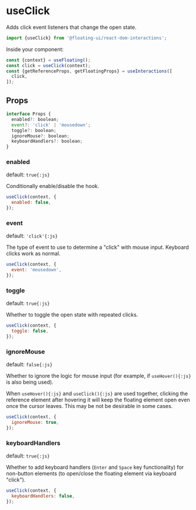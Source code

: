 # useClick

Adds click event listeners that change the open state.

```js
import {useClick} from '@floating-ui/react-dom-interactions';
```

Inside your component:

```js /useClick/
const {context} = useFloating();
const click = useClick(context);
const {getReferenceProps, getFloatingProps} = useInteractions([
  click,
]);
```

## Props

```js
interface Props {
  enabled?: boolean;
  event?: 'click' | 'mousedown';
  toggle?: boolean;
  ignoreMouse?: boolean;
  keyboardHandlers?: boolean;
}
```

### enabled

default: `true{:js}`

Conditionally enable/disable the hook.

```js
useClick(context, {
  enabled: false,
});
```

### event

default: `'click'{:js}`

The type of event to use to determine a "click" with mouse input.
Keyboard clicks work as normal.

```js
useClick(context, {
  event: 'mousedown',
});
```

### toggle

default: `true{:js}`

Whether to toggle the open state with repeated clicks.

```js
useClick(context, {
  toggle: false,
});
```

### ignoreMouse

default: `false{:js}`

Whether to ignore the logic for mouse input (for example, if
`useHover(){:js}` is also being used).

When `useHover(){:js}` and `useClick(){:js}` are used together,
clicking the reference element after hovering it will keep the
floating element open even once the cursor leaves. This may be
not be desirable in some cases.

```js
useClick(context, {
  ignoreMouse: true,
});
```

### keyboardHandlers

default: `true{:js}`

Whether to add keyboard handlers (`Enter` and `Space` key
functionality) for non-button elements (to open/close the
floating element via keyboard "click").

```js
useClick(context, {
  keyboardHandlers: false,
});
```
